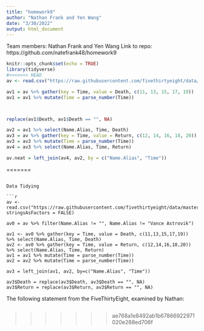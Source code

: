 ```yaml
---
title: "homework9"
author: "Nathan Frank and Yen Wang"
date: "3/30/2022"
output: html_document
---
```


Team members: Nathan Frank and Yen Wang
Link to repo: https://github.com/natefrank48/homework9 



```r
knitr::opts_chunk$set(echo = TRUE)
library(tidyverse)
#<<<<<<< HEAD
av <- read.csv("https://raw.githubusercontent.com/fivethirtyeight/data/master/avengers/avengers.csv", stringsAsFactors = FALSE)
```

```r
av1 = av %>% gather(key = Time, value = Death, c(11, 13, 15, 17, 19))
av1 = av1 %>% mutate(Time = parse_number(Time))



replace(av1$Death, av1$Death == "", NA)

av2 = av1 %>% select(Name.Alias, Time, Death)
av3 = av %>% gather(key = Time, value = Return, c(12, 14, 16, 18, 20))
av3 = av3 %>% mutate(Time = parse_number(Time))
av4 = av3 %>% select(Name.Alias, Time, Return)

av.neat = left_join(av4, av2, by = c("Name.Alias", "Time"))
```
=======
```

Data Tidying

```r
av <- read.csv("https://raw.githubusercontent.com/fivethirtyeight/data/master/avengers/avengers.csv", stringsAsFactors = FALSE)

av0 = av %>% filter(Name.Alias != "", Name.Alias != "Vance Astrovik")

av1 <- av0 %>% gather(key = Time, value = Death, c(11,13,15,17,19)) %>% select(Name.Alias, Time, Death)
av2 <- av0 %>% gather(key = Time, value = Return, c(12,14,16,18,20))  %>% select(Name.Alias, Time, Return)
av1 = av1 %>% mutate(Time = parse_number(Time))
av2 = av2 %>% mutate(Time = parse_number(Time))

av3 = left_join(av1, av2, by=c("Name.Alias", "Time"))

av3$Death = replace(av3$Death, av3$Death == "", NA)
av3$Return = replace(av3$Return, av3$Return == "", NA)

```

The following statement from the FiveThirtyEight, examined by Nathan:

```r

```





>>>>>>> ae768a1e8492ab1b67866922971020e288ed706f



